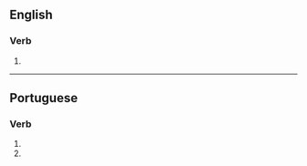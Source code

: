 ==English==

===Verb===
{{head|en|verb form}}

# {{en-third-person singular of|vandalize}}

----

==Portuguese==

===Verb===
{{head|pt|verb form}}

# {{pt-verb form of|vandalizar|ar|subjunctive|present|singular|second}}
# {{pt-verb form of|vandalizar|ar|imperative|negative|singular|second}}